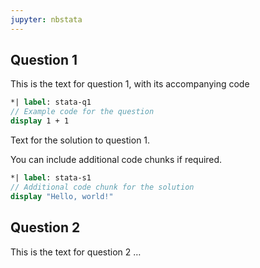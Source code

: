 ```yaml
---
jupyter: nbstata
---
```


## Question 1

This is the text for question 1, with its accompanying code 

```stata
*| label: stata-q1
// Example code for the question
display 1 + 1
```

Text for the solution to question 1.

You can include additional code chunks if required.

```stata
*| label: stata-s1
// Additional code chunk for the solution
display "Hello, world!"
```

## Question 2

This is the text for question 2 ...
